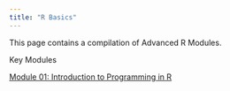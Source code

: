 ```yaml
---
title: "R Basics"
---
```


This page contains a compilation of Advanced R Modules.

Key Modules

[Module 01: Introduction to Programming in R](r_basics/Introduction.qmd)


